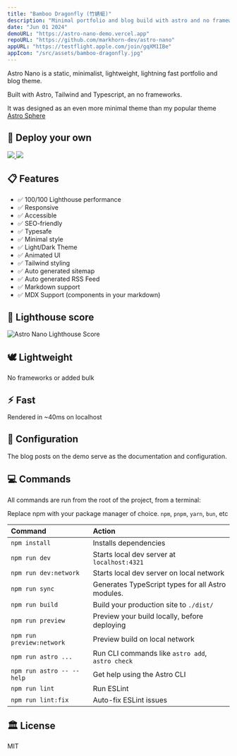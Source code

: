 ```yaml
---
title: "Bamboo Dragonfly (竹蜻蜓)"
description: "Minimal portfolio and blog build with astro and no frameworks."
date: "Jun 01 2024"
demoURL: "https://astro-nano-demo.vercel.app"
repoURL: "https://github.com/markhorn-dev/astro-nano"
appURL: "https://testflight.apple.com/join/gqXM1IBe"
appIcon: "/src/assets/bamboo-dragonfly.jpg"
---
```



<YouTube id="https://youtu.be/A8ZgBa1SPVY" />

Astro Nano is a static, minimalist, lightweight, lightning fast portfolio and blog theme.

Built with Astro, Tailwind and Typescript, an no frameworks.

It was designed as an even more minimal theme than my popular theme [Astro Sphere](https://github.com/markhorn-dev/astro-sphere)

## 🚀 Deploy your own

<div class="flex gap-2">
  <a target="_blank" aria-label="Deploy with Vercel" href="https://vercel.com/new/clone?repository-url=https://github.com/markhorn-dev/astro-nano">
    <img src="/deploy_vercel.svg" />
  </a>
  <a target="_blank" aria-label="Deploy with Netlify" href="https://app.netlify.com/start/deploy?repository=https://github.com/markhorn-dev/astro-nano">
    <img src="/deploy_netlify.svg" />
  </a>
</div>

## 📋 Features

- ✅ 100/100 Lighthouse performance
- ✅ Responsive
- ✅ Accessible
- ✅ SEO-friendly
- ✅ Typesafe
- ✅ Minimal style
- ✅ Light/Dark Theme
- ✅ Animated UI
- ✅ Tailwind styling
- ✅ Auto generated sitemap
- ✅ Auto generated RSS Feed
- ✅ Markdown support
- ✅ MDX Support (components in your markdown)

## 💯 Lighthouse score
![Astro Nano Lighthouse Score](/lighthouse.png)

## 🕊️ Lightweight
No frameworks or added bulk

## ⚡︎ Fast
Rendered in ~40ms on localhost

## 📄 Configuration

The blog posts on the demo serve as the documentation and configuration.

## 💻 Commands

All commands are run from the root of the project, from a terminal:

Replace npm with your package manager of choice. `npm`, `pnpm`, `yarn`, `bun`, etc

| Command                   | Action                                           |
| :------------------------ | :----------------------------------------------- |
| `npm install`             | Installs dependencies                            |
| `npm run dev`             | Starts local dev server at `localhost:4321`      |
| `npm run dev:network`     | Starts local dev server on local network         |
| `npm run sync`            | Generates TypeScript types for all Astro modules.|
| `npm run build`           | Build your production site to `./dist/`          |
| `npm run preview`         | Preview your build locally, before deploying     |
| `npm run preview:network` | Preview build on local network                   |
| `npm run astro ...`       | Run CLI commands like `astro add`, `astro check` |
| `npm run astro -- --help` | Get help using the Astro CLI                     |
| `npm run lint`            | Run ESLint                                       |
| `npm run lint:fix`        | Auto-fix ESLint issues                           |

## 🏛️ License

MIT